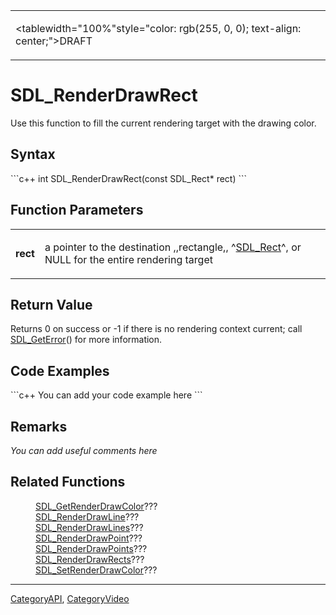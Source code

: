 <!-- pragma section-numbers off -->
<!-- pragma disable-camelcase -->
{|
|<tablewidth="100%"style="color: rgb(255, 0, 0); text-align: center;">DRAFT
|}

= SDL_RenderDrawRect =
Use this function to fill the current rendering target with the drawing color.


== Syntax ==
```c++
int SDL_RenderDrawRect(const SDL_Rect* rect)
```

== Function Parameters ==
{|
|'''rect'''
|a pointer to the destination ,,rectangle,, ^[[SDL_Rect]]^, or NULL for the entire rendering target
|}

== Return Value ==
Returns 0 on success or -1 if there is no rendering context current; call [[SDL_GetError]]() for more information.

== Code Examples ==
```c++
You can add your code example here
```

== Remarks ==
''You can add useful comments here''

== Related Functions ==
:[[SDL_GetRenderDrawColor]]???
:[[SDL_RenderDrawLine]]???
:[[SDL_RenderDrawLines]]???
:[[SDL_RenderDrawPoint]]???
:[[SDL_RenderDrawPoints]]???
:[[SDL_RenderDrawRects]]???
:[[SDL_SetRenderDrawColor]]???

----
[[CategoryAPI]], [[CategoryVideo]]
